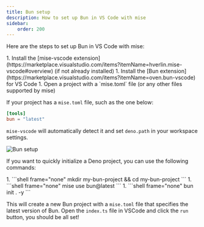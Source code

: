```yaml
---
title: Bun setup
description: How to set up Bun in VS Code with mise
sidebar:
    order: 200
---
```


Here are the steps to set up Bun in VS Code with mise:

<Steps>
1. Install the [mise-vscode extension](https://marketplace.visualstudio.com/items?itemName=hverlin.mise-vscode#overview) (if not already installed)
1. Install the [Bun extension](https://marketplace.visualstudio.com/items?itemName=oven.bun-vscode) for VS Code
1. Open a project with a `mise.toml` file (or any other files supported by mise)
</Steps>

If your project has a `mise.toml` file, such as the one below:

```toml [mise.toml]
[tools]
bun = "latest"
```

`mise-vscode` will automatically detect it and set `deno.path` in your workspace settings.

![Bun setup](./bun-example.png)

If you want to quickly initialize a Deno project, you can use the following commands:

<Steps>
1. ```shell frame="none"
    mkdir my-bun-project && cd my-bun-project
    ```
1. ```shell frame="none"
   mise use bun@latest
   ```
1. ```shell frame="none"
   bun init . -y
   ```
</Steps>

This will create a new Bun project with a `mise.toml` file that specifies the latest version of Bun.
Open the `index.ts` file in VSCode and click the `run` button, you should be all set!
